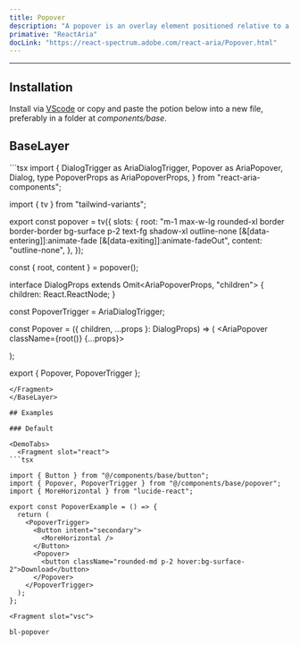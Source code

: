 ```yaml
---
title: Popover
description: "A popover is an overlay element positioned relative to a trigger."
primative: "ReactAria"
docLink: "https://react-spectrum.adobe.com/react-aria/Popover.html"
---
```

---

<MdxExample>
  <PopoverExample client:load/>
</MdxExample>

## Installation

Install via [VScode](/docs/getting-started/vsc) or copy and paste the potion below into a new file, preferably in a folder at _components/base_.

## BaseLayer

<BaseLayer>
<Fragment slot="contentSlot">
```tsx
import {
  DialogTrigger as AriaDialogTrigger,
  Popover as AriaPopover,
  Dialog,
  type PopoverProps as AriaPopoverProps,
} from "react-aria-components";

import { tv } from "tailwind-variants";

export const popover = tv({
  slots: {
    root: "m-1 max-w-lg rounded-xl border border-border bg-surface p-2 text-fg shadow-xl outline-none [&[data-entering]]:animate-fade [&[data-exiting]]:animate-fadeOut",
    content: "outline-none",
  },
});

const { root, content } = popover();

interface DialogProps extends Omit<AriaPopoverProps, "children"> {
  children: React.ReactNode;
}

const PopoverTrigger = AriaDialogTrigger;

const Popover = ({ children, ...props }: DialogProps) => (
  <AriaPopover className={root()} {...props}>
    <Dialog className={content()}>{children}</Dialog>
  </AriaPopover>
);

export { Popover, PopoverTrigger };

```
</Fragment>
</BaseLayer>

## Examples

### Default 

<DemoTabs>
  <Fragment slot="react">
```tsx

import { Button } from "@/components/base/button";
import { Popover, PopoverTrigger } from "@/components/base/popover";
import { MoreHorizontal } from "lucide-react";

export const PopoverExample = () => {
  return (
    <PopoverTrigger>
      <Button intent="secondary">
        <MoreHorizontal />
      </Button>
      <Popover>
        <button className="rounded-md p-2 hover:bg-surface-2">Download</button>
      </Popover>
    </PopoverTrigger>
  );
};

```
  </Fragment>

    <Fragment slot="vsc">
```bash
bl-popover
```
  </Fragment>
</DemoTabs>


